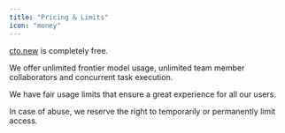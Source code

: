 ```yaml
---
title: "Pricing & Limits"
icon: "money"
---
```


[cto.new](http://cto.new) is completely free.

We offer unlimited frontier model usage, unlimited team member collaborators and concurrent task execution.

We have fair usage limits that ensure a great experience for all our users. 

In case of abuse, we reserve the right to temporarily or permanently limit access.
